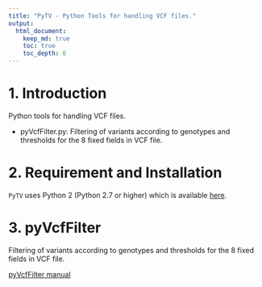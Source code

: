 ```yaml
---
title: "PyTV - Python Tools for handling VCF files."
output: 
  html_document:
    keep_md: true
    toc: true
    toc_depth: 6
---
```


# 1. Introduction

Python tools for handling VCF files.

* pyVcfFilter.py: Filtering of variants according to genotypes and thresholds for the 8 fixed fields in VCF file.
					
# 2. Requirement and Installation

`PyTV` uses Python 2 (Python 2.7 or higher) which is available [here](https://www.python.org/).

# 3. pyVcfFilter

Filtering of variants according to genotypes and thresholds for the 8 fixed fields in VCF file.

[pyVcfFilter manual](https://github.com/felixfan/PyTV/wiki/pyVcfFilter-manual)
